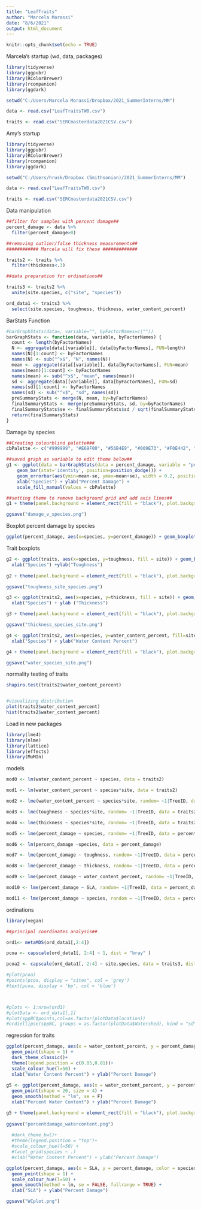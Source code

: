```yaml
---
title: "LeafTraits"
author: "Marcela Morassi"
date: "8/6/2021"
output: html_document
---
```


```r
knitr::opts_chunk$set(echo = TRUE)
```

Marcela's startup (wd, data, packages)
```r
library(tidyverse)
library(ggpubr)
library(RColorBrewer)
library(rcompanion)
library(ggdark)

setwd("C:/Users/Marcela Morassi/Dropbox/2021_SummerInterns/MM")

data <- read.csv("LeafTraitsTW0.csv")

traits <- read.csv("SERCmasterdata2021CSV.csv")

```

Amy's startup
```r
library(tidyverse)
library(ggpubr)
library(RColorBrewer)
library(rcompanion)
library(ggdark)

setwd("C:/Users/hrusk/Dropbox (Smithsonian)/2021_SummerInterns/MM")

data <- read.csv("LeafTraitsTW0.csv")

traits <- read.csv("SERCmasterdata2021CSV.csv")

```

Data manipulation
```r

##filter for samples with percent damage##
percent_damage <- data %>% 
  filter(percent_damage>0)

##removing outlier/false thickness measurements##
############ Marcela will fix these #############

traits2 <- traits %>% 
  filter(thickness<.3)

##data preparation for ordinations##

traits3 <- traits2 %>%
  unite(site.species, c("site", "species"))

ord_data1 <- traits3 %>%
  select(site.species, toughness, thickness, water_content_percent)


```


BarStats Function 
```r
#barGraphStats(data=, variable="", byFactorNames=c(""))
barGraphStats <- function(data, variable, byFactorNames) {
  count <- length(byFactorNames)
  N <- aggregate(data[[variable]], data[byFactorNames], FUN=length)
  names(N)[1:count] <- byFactorNames
  names(N) <- sub("^x$", "N", names(N))
  mean <- aggregate(data[[variable]], data[byFactorNames], FUN=mean)
  names(mean)[1:count] <- byFactorNames
  names(mean) <- sub("^x$", "mean", names(mean))
  sd <- aggregate(data[[variable]], data[byFactorNames], FUN=sd)
  names(sd)[1:count] <- byFactorNames
  names(sd) <- sub("^x$", "sd", names(sd))
  preSummaryStats <- merge(N, mean, by=byFactorNames)
  finalSummaryStats <- merge(preSummaryStats, sd, by=byFactorNames)
  finalSummaryStats$se <- finalSummaryStats$sd / sqrt(finalSummaryStats$N)
  return(finalSummaryStats)
}

```


Damage by species
```r
##Creating colourblind palette###
cbPalette <- c("#999999", "#E69F00", "#56B4E9", "#009E73", "#F0E442", "#0072B2", "#D55E00", "#CC79A7")

##saved graph as variable to edit theme below##
g1 <- ggplot(data = barGraphStats(data = percent_damage, variable = "percent_damage", byFactorNames = c("species")), aes(x=species, y=mean, fill = species)) +
    geom_bar(stat='identity', position=position_dodge()) +
    geom_errorbar(aes(ymin=mean-se, ymax=mean+se), width = 0.2, position = position_dodge(0.9)) +
    xlab("Species") + ylab("Percent Damage") +
    scale_fill_manual(values = cbPalette) 

##setting theme to remove background grid and add axis lines##    
g1 + theme(panel.background = element_rect(fill = "black"), plot.background = element_rect(fill = "black"), panel.grid.major = element_blank(), panel.grid.minor = element_blank(), axis.line = element_line(colour = "white"), axis.text = element_text(size = 10, colour = "white", face = "italic"), axis.title.y = element_text(size = 16, margin = margin(t = 0, r = 10, b = 0, l = 0), colour = "white"), axis.title.x = element_text(size = 16, margin = margin(t = 10, r = 0, b = 0, l = 0), colour = "white"), legend.position = "none")

ggsave("damage_v_species.png")

```

Boxplot percent damage by species
```r
ggplot(percent_damage, aes(x=species, y=percent_damage)) + geom_boxplot()

```

Trait boxplots
```r
g2 <- ggplot(traits, aes(x=species, y=toughness, fill = site)) + geom_boxplot() +
  xlab("Species") +ylab("Toughness")
 
g2 + theme(panel.background = element_rect(fill = "black"), plot.background = element_rect(fill = "black"), panel.grid.major = element_blank(), panel.grid.minor = element_blank(), axis.line = element_line(colour = "white"), axis.text = element_text(size = 9, colour = "white", face = "italic"), axis.title.y = element_text(size = 16, margin = margin(t = 0, r = 10, b = 0, l = 0), colour = "white"), axis.title.x = element_text(size = 16, margin = margin(t = 10, r = 0, b = 0, l = 0), colour = "white"), legend.background = element_blank(), legend.key = element_rect( fill = "black"), legend.text = element_text(colour = "white"))

ggsave("toughness_site_species.png")

g3 <- ggplot(traits2, aes(x=species, y=thickness, fill = site)) + geom_boxplot()+
  xlab("Species") + ylab ("Thickness")

g3 + theme(panel.background = element_rect(fill = "black"), plot.background = element_rect(fill = "black"), panel.grid.major = element_blank(), panel.grid.minor = element_blank(), axis.line = element_line(colour = "white"), axis.text = element_text(size = 9, colour = "white", face = "italic"), axis.title.y = element_text(size = 16, margin = margin(t = 0, r = 10, b = 0, l = 0), colour = "white"), axis.title.x = element_text(size = 16, margin = margin(t = 10, r = 0, b = 0, l = 0), colour = "white"), legend.background = element_blank(), legend.key = element_rect( fill = "black"), legend.text = element_text(colour = "white"))

ggsave("thickness_species_site.png")

g4 <- ggplot(traits2, aes(x=species, y=water_content_percent, fill=site)) + geom_boxplot()+
  xlab("Species") + ylab("Water Content Percent")

g4 + theme(panel.background = element_rect(fill = "black"), plot.background = element_rect(fill = "black"), panel.grid.major = element_blank(), panel.grid.minor = element_blank(), axis.line = element_line(colour = "white"), axis.text = element_text(size = 9, colour = "white", face = "italic"), axis.title.y = element_text(size = 16, margin = margin(t = 0, r = 10, b = 0, l = 0), colour = "white"), axis.title.x = element_text(size = 16, margin = margin(t = 10, r = 0, b = 0, l = 0), colour = "white"), legend.background = element_blank(), legend.key = element_rect( fill = "black"), legend.text = element_text(colour = "white"))

ggsave("water_species_site.png")


```

normality testing of traits
```r
shapiro.test(traits2$water_content_percent)


#visualizing distribution
plot(traits2$water_content_percent)
hist(traits2$water_content_percent)
```

Load in new packages
```r
library(lme4)
library(nlme)
library(lattice)
library(effects)
library(MuMIn)
```

models
```r
mod0 <- lm(water_content_percent ~ species, data = traits2)

mod1 <- lm(water_content_percent ~ species*site, data = traits2)

mod2 <- lme(water_content_percent ~ species*site, random= ~1|TreeID, data = traits2)

mod3 <- lme(toughness ~ species*site, random= ~1|TreeID, data = traits2)

mod4 <- lme(thickness ~ species*site, random= ~1|TreeID, data = traits2)

mod5 <- lme(percent_damage ~ species, random= ~1|TreeID, data = percent_damage)

mod6 <- lm(percent_damage ~species, data = percent_damage)

mod7 <- lme(percent_damage ~ toughness, random= ~1|TreeID, data = percent_damage)

mod8 <- lme(percent_damage ~ thickness, random= ~1|TreeID, data = percent_damage)

mod9 <- lme(percent_damage ~ water_content_percent, random= ~1|TreeID, data = percent_damage)

mod10 <- lme(percent_damage ~ SLA, random= ~1|TreeID, data = percent_damage)

mod11 <- lme(percent_damage ~ species, random = ~1|TreeID, data = percent_damage)
```

ordinations
```r

library(vegan)

##principal coordinates analysis##

ord1<- metaMDS(ord_data1[,2:4])

pcoa <- capscale(ord_data1[, 2:4] ~ 1, dist = "bray" )

pcoa2 <- capscale(ord_data1[, 2:4] ~ site.species, data = traits3, dist = "bray" )

#plot(pcoa) 
#points(pcoa, display = "sites", col = 'grey') 
#text(pcoa, display = 'bp', col = 'blue')



#plots <- 1:nrow(ord1)
#plotData <- ord_data1[,1]
#plot(sppBC$points,col=as.factor(plotData$location))
#ordiellipse(sppBC, groups = as.factor(plotData$Watershed), kind = "sd", display = "plots", label = T)


```

regression for traits
```r
ggplot(percent_damage, aes(x = water_content_percent, y = percent_damage, color = species)) + 
  geom_point(shape = 1) +
  dark_theme_classic()+
  theme(legend.position = c(0.85,0.81))+
  scale_colour_hue(l=50) +
  xlab("Water Content Percent") + ylab("Percent Damage")
  
g5 <- ggplot(percent_damage, aes(x = water_content_percent, y = percent_damage, color = species)) + 
  geom_point(shape = 20, size = 4) +
  geom_smooth(method = "lm", se = F)
  xlab("Percent Water Content") + ylab("Percent Damage")

g5 + theme(panel.background = element_rect(fill = "black"), plot.background = element_rect(fill = "black"), panel.grid.major = element_blank(), panel.grid.minor = element_blank(), axis.line = element_line(colour = "white"), axis.text = element_text(size = 9, colour = "white", face = "italic"), axis.title.y = element_text(size = 16, margin = margin(t = 0, r = 10, b = 0, l = 0), colour = "white"), axis.title.x = element_text(size = 16, margin = margin(t = 10, r = 0, b = 0, l = 0), colour = "white"), legend.background = element_blank(), legend.key = element_rect( fill = "black"), legend.text = element_text(colour = "white"))
  
ggsave("percentdamage_watercontent.png") 
  
  #dark_theme_bw()+
  #theme(legend.position = "top")+
  #scale_colour_hue(l=50) +
  #facet_grid(species ~ .)
  #xlab("Water Content Percent") + ylab("Percent Damage")

ggplot(percent_damage, aes(x = SLA, y = percent_damage, color = species)) + 
  geom_point(shape = 1) +
  scale_colour_hue(l=50) +
  geom_smooth(method = lm, se = FALSE, fullrange = TRUE) +
  xlab("SLA") + ylab("Percent Damage")

ggsave("WCplot.png")
```














